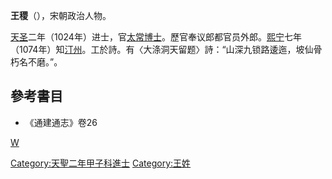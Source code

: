 '''王稷'''（{{bd|?||?||}}），宋朝政治人物。

[[天圣|天圣]]二年（1024年）进士，官[[太常博士|太常博士]]。歷官奉议郎都官员外郎。[[熙宁|熙宁]]七年（1074年）知[[汀州|汀州]]。工於詩。有〈大涤洞天留题〉詩：“山深九锁路逶迤，坡仙骨朽名不磨。”。

==參考書目==
*《通建通志》卷26

[[category:宋朝政治人物|W]]
[[Category:天聖二年甲子科進士|Category:天聖二年甲子科進士]]
[[Category:王姓|Category:王姓]]